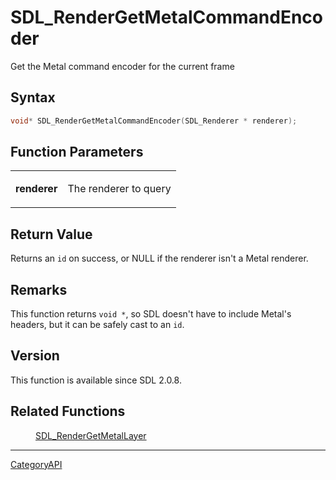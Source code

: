 = SDL_RenderGetMetalCommandEncoder =

Get the Metal command encoder for the current frame 

== Syntax ==

<syntaxhighlight lang='c'>
void* SDL_RenderGetMetalCommandEncoder(SDL_Renderer * renderer);
</syntaxhighlight>

== Function Parameters ==

{|
|'''renderer'''
|The renderer to query
|}

== Return Value ==

Returns an <code>id<MTLRenderCommandEncoder></code> on success, or NULL if
the renderer isn't a Metal renderer.

== Remarks ==

This function returns <code>void *</code>, so SDL doesn't have to include
Metal's headers, but it can be safely cast to an
<code>id<MTLRenderCommandEncoder></code>.

== Version ==

This function is available since SDL 2.0.8.

== Related Functions ==

:[[SDL_RenderGetMetalLayer]]

----
[[CategoryAPI]]


